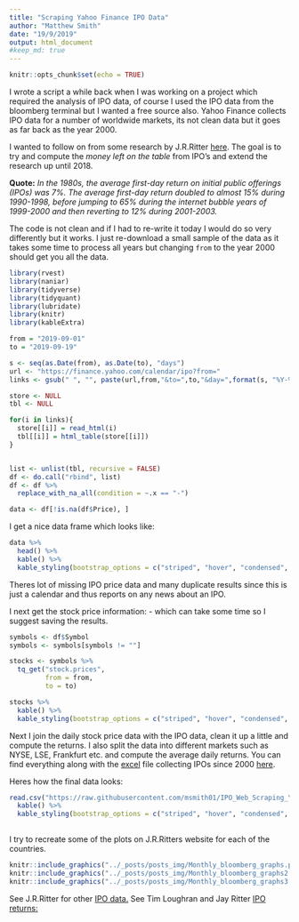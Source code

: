 ```yaml
---
title: "Scraping Yahoo Finance IPO Data"
author: "Matthew Smith"
date: "19/9/2019"
output: html_document
#keep_md: true
---
```


```r
knitr::opts_chunk$set(echo = TRUE)
```

I wrote a script a while back when I was working on a project which required the analysis of IPO data, of course I used the IPO data from the bloomberg terminal but I wanted a free source also. Yahoo Finance collects IPO data for a number of worldwide markets, its not clean data but it goes as far back as the year 2000. 

I wanted to follow on from some research by J.R.Ritter [here](https://site.warrington.ufl.edu/ritter/files/2019/08/Monnew.pdf). The goal is to try and compute the *money left on the table* from IPO's and extend the research up until 2018.

**Quote:** *In the 1980s, the average first-day return on initial public offerings (IPOs) was 7%. The average first-day return doubled to almost 15% during 1990-1998, before jumping to 65% during the internet bubble years of 1999-2000 and then reverting to 12% during 2001-2003.*

The code is not clean and if I had to re-write it today I would do so very differently but it works. I just re-download a small sample of the data as it takes some time to process all years but changing `from` to the year 2000 should get you all the data.


```r
library(rvest)
library(naniar)
library(tidyverse)
library(tidyquant)
library(lubridate)
library(knitr)
library(kableExtra)

from = "2019-09-01"
to = "2019-09-19"

s <- seq(as.Date(from), as.Date(to), "days")
url <- "https://finance.yahoo.com/calendar/ipo?from="
links <- gsub(" ", "", paste(url,from,"&to=",to,"&day=",format(s, "%Y-%m-%d")))

store <- NULL
tbl <- NULL

for(i in links){
  store[[i]] = read_html(i)
  tbl[[i]] = html_table(store[[i]])
}


list <- unlist(tbl, recursive = FALSE)
df <- do.call("rbind", list)
df <- df %>%
  replace_with_na_all(condition = ~.x == "-")

data <- df[!is.na(df$Price), ]
```

I get a nice data frame which looks like:

```r

data %>%
  head() %>%
  kable() %>%
  kable_styling(bootstrap_options = c("striped", "hover", "condensed", "responsive"))

```

Theres lot of missing IPO price data and many duplicate results since this is just a calendar and thus reports on any news about an IPO.

I next get the stock price information: - which can take some time so I suggest saving the results.

```r
symbols <- df$Symbol
symbols <- symbols[symbols != ""] 

stocks <- symbols %>%
  tq_get("stock.prices",
         from = from,
         to = to)

stocks %>%
  kable() %>%
  kable_styling(bootstrap_options = c("striped", "hover", "condensed", "responsive"))
```


Next I join the daily stock price data with the IPO data, clean it up a little and compute the returns. I also split the data into different markets such as NYSE, LSE, Frankfurt etc. and compute the average daily returns. You can find everything along with the [excel](https://github.com/msmith01/IPO_Web_Scraping_Yahoo/blob/master/yahoo_finance_IPOs_2000_2018.csv) file collecting IPOs since 2000 [here](https://github.com/msmith01/IPO_Web_Scraping_Yahoo).

Heres how the final data looks:

```r
read.csv("https://raw.githubusercontent.com/msmith01/IPO_Web_Scraping_Yahoo/master/yahoo_finance_IPOs_2000_2018.csv", nrows = 10) %>%
  kable() %>%
  kable_styling(bootstrap_options = c("striped", "hover", "condensed", "responsive"))
  
```

I try to recreate some of the plots on J.R.Ritters website for each of the countries.


```r
knitr::include_graphics("../_posts/posts_img/Monthly_bloomberg_graphs.png")
knitr::include_graphics("../_posts/posts_img/Monthly_bloomberg_graphs2.png")
knitr::include_graphics("../_posts/posts_img/Monthly_bloomberg_graphs3.png")
```

See J.R.Ritter for other [IPO data.](https://site.warrington.ufl.edu/ritter/ipo-data/)
See Tim Loughran and Jay Ritter [IPO returns:](https://site.warrington.ufl.edu/ritter/files/2016/06/why-has-IPO-Underpricing-Increased-Over-Time.pdf)


